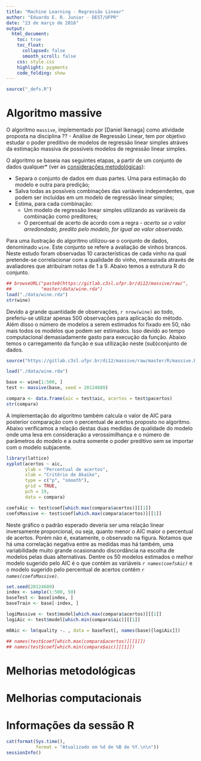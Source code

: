 ```yaml
---
title: "Machine Learning - Regressão Linear"
author: "Eduardo E. R. Junior - DEST/UFPR"
date: "23 de março de 2016"
output:
  html_document:
    toc: true
    toc_float:
      collapsed: false
      smooth_scroll: false
    css: style.css
    highlight: pygments
    code_folding: show
---
```


```r
source("_defs.R")
```

# Algoritmo massive #

O algoritmo `massive`, implementado por [Daniel Ikenaga] como atividade
proposta na disciplina ?? - Análise de Regressão Linear, tem por
objetivo estudar o poder preditivo de modelos de regressão linear
simples atráves da estimação massiva de possíveis modelos de regressão
linear simples.

O algoritmo se baseia nas seguintes etapas, a partir de um conjunto de
dados qualquer* (ver as
[considerações metodológicas](#consideracoes-metodologicas)):

 - Separa o conjunto de dados em duas partes. Uma para estimação do
   modelo e outra para predição;
 - Salva todas as possíveis combinações das variáveis independentes, que
   podem ser incluídas em um modelo de regressão linear simples;
 - Estima, para cada combinação:
     * Um modelo de regressão linear simples utilizando as variáveis da
       combinação como preditores;
     * O percentual de acerto de acordo com a regra _- acerto se o valor
       arredondado, predito pelo modelo, for igual ao valor observado._

Para uma ilustração do algoritmo utilizou-se o conjunto de dados,
denominado `wine`. Este conjunto se refere a avaliação de vinhos
brancos. Neste estudo foram observadas 10 características de cada vinho
na qual pretende-se correlacionar com a qualidade do vinho, mensurada
através de avaliadores que atribuíram notas de 1 a 9. Abaixo temos a
estrutura R do conjunto.

```r

## browseURL("paste0(https://gitlab.c3sl.ufpr.br/di12/massive/raw/",
##           "master/data/wine.rda")
load("./data/wine.rda")
str(wine)

```

Devido a grande quantidade de observações, `r nrow(wine)` ao todo,
preferiu-se utilizar apenas 500 observações para aplicação do
método. Além disso o número de modelos a serem estimados foi fixado em
50, não mais todos os modelos que podem ser estimados. Isso devido ao
tempo computacional demasiadamente gasto para execução da função. Abaixo
temos o carregamento da função e sua utilização neste (sub)conjunto de
dados.

```r

source("https://gitlab.c3sl.ufpr.br/di12/massive/raw/master/R/massive.R")

load("./data/wine.rda")

base <- wine[1:500, ]
test <- massive(base, seed = 20124689)

compara <- data.frame(aic = test$aic, acertos = test$pacertos)
str(compara)

```

A implementação do algoritmo também calcula o valor de AIC para
posterior comparação com o percentual de acertos proposto no
algoritmo. Abaixo verificamos a relação destas duas medidas de qualidade
do modelo onde uma leva em consideração a verossimilhança e o número de
parâmetros do modelo e a outra somente o poder preditivo sem se importar
com o modelo subjacente.


```r

library(lattice)
xyplot(acertos ~ aic,
       ylab = "Percentual de acertos",
       xlab = "Critério de Akaike",
       type = c("p", "smooth"),
       grid = TRUE,
       pch = 19,
       data = compara)

coefsAic <- test$coef[which.max(compara$acertos)][[1]]
coefsMassive <- test$coef[which.max(compara$acertos)][[1]]

```

Neste gráfico o padrão esperado deveria ser uma relação linear
inversamente proporcional, ou seja, quanto menor o AIC maior o
percentual de acertos. Porém não é, exatamente, o observado na
figura. Notamos que há uma correlação negativa entre as medidas mas há
também, uma variabilidade muito grande ocasionando discordância na
escolha de modelos pelas duas alternativas. Dentre os 50 modelos
estimados o melhor modelo sugerido pelo AIC é o que contém as variáveis
_`r names(coefsAic)`_ e o modelo sugerido pelo percentual de acertos
contém _`r names(coefsMassive)`_.

```r

set.seed(20124689)
index <- sample(1:500, 50)
baseTest <- base[index, ]
baseTrain <- base[-index, ]

logiMassive <- test$model[which.max(compara$acertos)][[1]]
logiAic <- test$model[which.min(compara$aic)][[1]]

m0Aic <- lm(quality ~. , data = baseTest[, names(base)[logiAic]])

## names(test$coef[which.max(compara$acertos)][[1]])
## names(test$coef[which.min(compara$aic)][[1]])

```

# Melhorias metodológicas #

# Melhorias computacionais #

# Informações da sessão R #

```r
cat(format(Sys.time(),
           format = "Atualizado em %d de %B de %Y.\n\n"))
sessionInfo()
```
